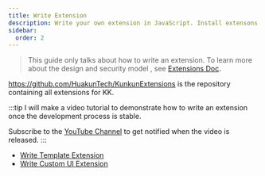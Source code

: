```yaml
---
title: Write Extension
description: Write your own extension in JavaScript. Install extensons from a store.
sidebar:
  order: 2
---
```


> This guide only talks about how to write an extension. To learn more about the design and security model , see [Extensions Doc](/extensions)**.**

https://github.com/HuakunTech/KunkunExtensions is the repository containing all extensions for KK.

:::tip
I will make a video tutorial to demonstrate how to write an extension once the development process is stable.

Subscribe to the [YouTube Channel](https://www.youtube.com/@huakun) to get notified when the video is released.
:::

- [Write Template Extension](/extensions/worker-template)
- [Write Custom UI Extension](/extensions/custom-ui-ext)

